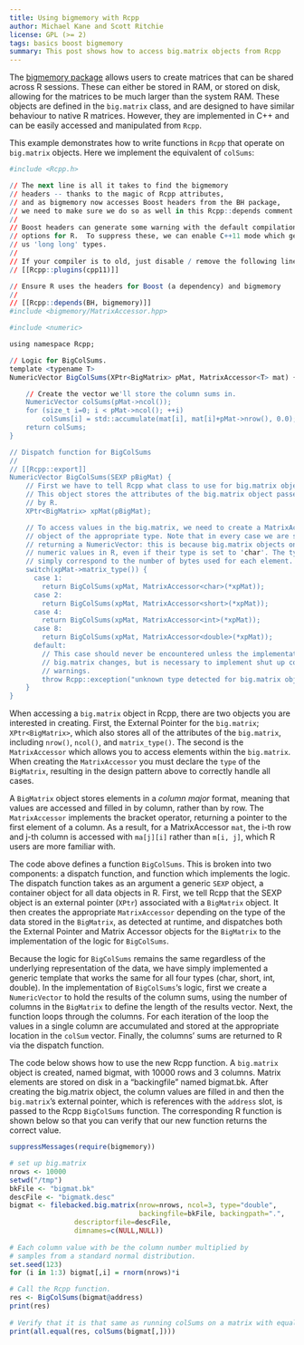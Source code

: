 ```yaml
---
title: Using bigmemory with Rcpp
author: Michael Kane and Scott Ritchie
license: GPL (>= 2)
tags: basics boost bigmemory 
summary: This post shows how to access big.matrix objects from Rcpp
---
```


The [bigmemory package](http://www.bigmemory.org) allows users to create
matrices that can be shared across R sessions. These can either be stored in
RAM, or stored on disk, allowing for the matrices to be much larger than the
system RAM. These objects are defined in the `big.matrix` class, and are
designed to have similar behaviour to native R matrices. However, they are
implemented in C++ and can be easily accessed and manipulated from `Rcpp`.
 
This example demonstrates how to write functions in `Rcpp` that operate on
`big.matrix` objects. Here we implement the equivalent of `colSums`:

```r
#include <Rcpp.h>

// The next line is all it takes to find the bigmemory
// headers -- thanks to the magic of Rcpp attributes, 
// and as bigmemory now accesses Boost headers from the BH package,
// we need to make sure we do so as well in this Rcpp::depends comment.
//
// Boost headers can generate some warning with the default compilation
// options for R.  To suppress these, we can enable C++11 mode which gets
// us 'long long' types.
//
// If your compiler is to old, just disable / remove the following line
// [[Rcpp::plugins(cpp11)]]

// Ensure R uses the headers for Boost (a dependency) and bigmemory 
//
// [[Rcpp::depends(BH, bigmemory)]]
#include <bigmemory/MatrixAccessor.hpp>

#include <numeric>

using namespace Rcpp;

// Logic for BigColSums.
template <typename T>
NumericVector BigColSums(XPtr<BigMatrix> pMat, MatrixAccessor<T> mat) {

    // Create the vector we'll store the column sums in.
    NumericVector colSums(pMat->ncol());
    for (size_t i=0; i < pMat->ncol(); ++i)
        colSums[i] = std::accumulate(mat[i], mat[i]+pMat->nrow(), 0.0);
    return colSums;
}

// Dispatch function for BigColSums
//
// [[Rcpp::export]]
NumericVector BigColSums(SEXP pBigMat) {
    // First we have to tell Rcpp what class to use for big.matrix objects.
    // This object stores the attributes of the big.matrix object passed to it
    // by R.
    XPtr<BigMatrix> xpMat(pBigMat);

    // To access values in the big.matrix, we need to create a MatrixAccessor
    // object of the appropriate type. Note that in every case we are still
    // returning a NumericVector: this is because big.matrix objects only store
    // numeric values in R, even if their type is set to 'char'. The types
    // simply correspond to the number of bytes used for each element.
    switch(xpMat->matrix_type()) {
      case 1:
        return BigColSums(xpMat, MatrixAccessor<char>(*xpMat));
      case 2:
        return BigColSums(xpMat, MatrixAccessor<short>(*xpMat));
      case 4:
        return BigColSums(xpMat, MatrixAccessor<int>(*xpMat));
      case 8:
        return BigColSums(xpMat, MatrixAccessor<double>(*xpMat));
      default:
        // This case should never be encountered unless the implementation of
        // big.matrix changes, but is necessary to implement shut up compiler
        // warnings.
        throw Rcpp::exception("unknown type detected for big.matrix object!");
    }
}

```

When accessing a `big.matrix` object in Rcpp, there are two objects you are
interested in creating. First, the External Pointer for the `big.matrix`;
`XPtr<BigMatrix>`, which also stores all of the attributes of the `big.matrix`,
including `nrow()`, `ncol()`, and `matrix_type()`. The second is the
`MatrixAccessor` which allows you to access elements within the `big.matrix`.
When creating the `MatrixAccessor` you must declare the `type` of the
`BigMatrix`, resulting in the design pattern above to correctly handle all
cases.

A `BigMatrix` object stores elements in a _column major_ format, meaning that
values are accessed and filled in by column, rather than by row. The
`MatrixAccessor` implements the bracket operator, returning a pointer to the
first element of a column. As a result, for a MatrixAccessor `mat`, the i-th
row and j-th column is accessed with `ma[j][i]` rather than `m[i, j]`, which
R users are more familiar with.
  
The code above defines a function `BigColSums`. This is broken into two
components: a dispatch function, and function which implements the logic. The
dispatch function takes as an argument a generic `SEXP` object, a container
object for all data objects in R. First, we tell Rcpp that the SEXP object is
an external pointer (`XPtr`) associated with a `BigMatrix` object. It then
creates the appropriate `MatrixAccessor` depending on the type of the data
stored in the `BigMatrix`, as detected at runtime, and dispatches both the
External Pointer and  Matrix Accessor objects for the `BigMatrix` to the
implementation of the logic for `BigColSums`.

Because the logic for `BigColSums` remains the same regardless of the underlying
representation of the data, we have simply implemented a generic template that
works the same for all four types (char, short, int, double). In the
implementation of `BigColSums`'s logic, first we create a `NumericVector` to
hold the results of the column sums, using the number of columns in the
`BigMatrix` to define the length of the results vector. Next, the function loops
through the columns. For each iteration of the loop the values in a single
column are accumulated and stored at the appropriate location in the `colSum`
vector. Finally, the columns' sums are returned to R via the dispatch function.

The code below shows how to use the new Rcpp function. A `big.matrix` object
is created, named bigmat, with 10000 rows and 3 columns. Matrix elements are
stored on disk in a "backingfile" named bigmat.bk. After creating the
big.matrix object, the column values are filled in and then the
`big.matrix`'s external pointer, which is references with the `address` slot,
is passed to the Rcpp `BigColSums` function. The corresponding R function is
shown below so that you can verify that our new function returns the correct
value.
  
```r
suppressMessages(require(bigmemory))

# set up big.matrix
nrows <- 10000
setwd("/tmp")
bkFile <- "bigmat.bk"
descFile <- "bigmatk.desc"
bigmat <- filebacked.big.matrix(nrow=nrows, ncol=3, type="double",
                                backingfile=bkFile, backingpath=".",
				descriptorfile=descFile,
				dimnames=c(NULL,NULL))
  
# Each column value with be the column number multiplied by 
# samples from a standard normal distribution.
set.seed(123)
for (i in 1:3) bigmat[,i] = rnorm(nrows)*i

# Call the Rcpp function.
res <- BigColSums(bigmat@address) 
print(res)
  
# Verify that it is that same as running colSums on a matrix with equal values.
print(all.equal(res, colSums(bigmat[,])))  
```

